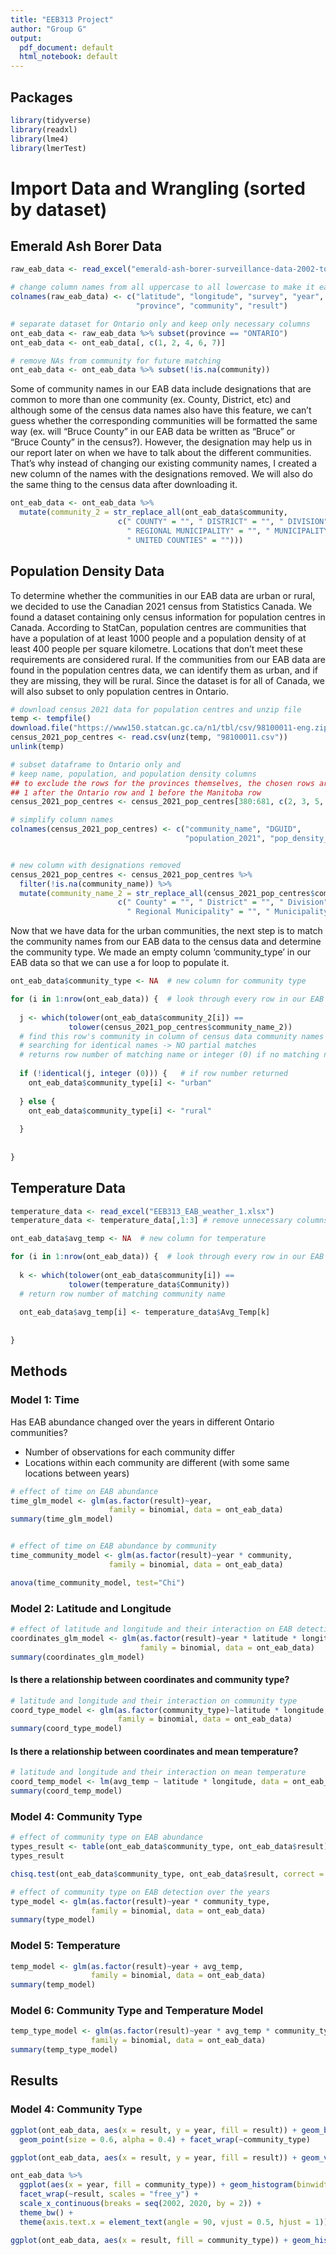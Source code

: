 ---
title: "EEB313 Project"
author: "Group G"
output:
  pdf_document: default
  html_notebook: default
---

## Packages

```{r setup}
library(tidyverse)
library(readxl)
library(lme4)
library(lmerTest)
```


# Import Data and Wrangling (sorted by dataset)

## Emerald Ash Borer Data

```{r download_EAB_data}
raw_eab_data <- read_excel("emerald-ash-borer-surveillance-data-2002-to-2020-en.xlsx")

# change column names from all uppercase to all lowercase to make it easier to work with
colnames(raw_eab_data) <- c("latitude", "longitude", "survey", "year",
                            "province", "community", "result")

# separate dataset for Ontario only and keep only necessary columns
ont_eab_data <- raw_eab_data %>% subset(province == "ONTARIO")
ont_eab_data <- ont_eab_data[, c(1, 2, 4, 6, 7)]

# remove NAs from community for future matching
ont_eab_data <- ont_eab_data %>% subset(!is.na(community))
```


Some of community names in our EAB data include designations that are common to more than one community (ex. County, District, etc) and although some of the census data names also have this feature, we can't guess whether the corresponding communities will be formatted the same way (ex. will "Bruce County" in our EAB data be written as "Bruce" or "Bruce County" in the census?). However, the designation may help us in our report later on when we have to talk about the different communities. That's why instead of changing our existing community names, I created a new column of the names with the designations removed. We will also do the same thing to the census data after downloading it.

```{r edit_community_names}
ont_eab_data <- ont_eab_data %>% 
  mutate(community_2 = str_replace_all(ont_eab_data$community,
                        c(" COUNTY" = "", " DISTRICT" = "", " DIVISION" = "", 
                          " REGIONAL MUNICIPALITY" = "", " MUNICIPALITY" = "",
                          " UNITED COUNTIES" = "")))
```


## Population Density Data

To determine whether the communities in our EAB data are urban or rural, we decided to use the Canadian 2021 census from Statistics Canada. We found a dataset containing only census information for population centres in Canada. According to StatCan, population centres are communities that have a population of at least 1000 people and a population density of at least 400 people per square kilometre. Locations that don't meet these requirements are considered rural. If the communities from our EAB data are found in the population centres data, we can identify them as urban, and if they are missing, they will be rural. Since the dataset is for all of Canada, we will also subset to only population centres in Ontario.

```{r download_urban_data}
# download census 2021 data for population centres and unzip file
temp <- tempfile() 
download.file("https://www150.statcan.gc.ca/n1/tbl/csv/98100011-eng.zip", temp)
census_2021_pop_centres <- read.csv(unz(temp, "98100011.csv"))
unlink(temp)
```


```{r subsetting_census_data}
# subset dataframe to Ontario only and 
# keep name, population, and population density columns
## to exclude the rows for the provinces themselves, the chosen rows are
## 1 after the Ontario row and 1 before the Manitoba row
census_2021_pop_centres <- census_2021_pop_centres[380:681, c(2, 3, 5, 17)]

# simplify column names
colnames(census_2021_pop_centres) <- c("community_name", "DGUID", 
                                       "population_2021", "pop_density_2021")


# new column with designations removed
census_2021_pop_centres <- census_2021_pop_centres %>% 
  filter(!is.na(community_name)) %>% 
  mutate(community_name_2 = str_replace_all(census_2021_pop_centres$community_name,
                        c(" County" = "", " District" = "", " Division" = "", 
                          " Regional Municipality" = "", " Municipality" = "")))
```


Now that we have data for the urban communities, the next step is to match the community names from our EAB data to the census data and determine the community type. We made an empty column 'community_type' in our EAB data so that we can use a for loop to populate it. 

```{r match_community_names}
ont_eab_data$community_type <- NA  # new column for community type

for (i in 1:nrow(ont_eab_data)) {  # look through every row in our EAB data
  
  j <- which(tolower(ont_eab_data$community_2[i]) == 
             tolower(census_2021_pop_centres$community_name_2))
  # find this row's community in column of census data community names
  # searching for identical names -> NO partial matches
  # returns row number of matching name or integer (0) if no matching name found
  
  if (!identical(j, integer (0))) {   # if row number returned
    ont_eab_data$community_type[i] <- "urban"
    
  } else {
    ont_eab_data$community_type[i] <- "rural"
    
  }
    
  
}
```


## Temperature Data

```{r}
temperature_data <- read_excel("EEB313_EAB_weather_1.xlsx")
temperature_data <- temperature_data[,1:3] # remove unnecessary columns
```

```{r}
ont_eab_data$avg_temp <- NA  # new column for temperature

for (i in 1:nrow(ont_eab_data)) {  # look through every row in our EAB data
  
  k <- which(tolower(ont_eab_data$community[i]) == 
             tolower(temperature_data$Community))
  # return row number of matching community name
  
  ont_eab_data$avg_temp[i] <- temperature_data$Avg_Temp[k]
      
      
}

```


## Methods

### Model 1: Time

Has EAB abundance changed over the years in different Ontario communities?

* Number of observations for each community differ
* Locations within each community are different (with some same locations between years)


```{r}
# effect of time on EAB abundance
time_glm_model <- glm(as.factor(result)~year, 
                      family = binomial, data = ont_eab_data)
summary(time_glm_model)


# effect of time on EAB abundance by community
time_community_model <- glm(as.factor(result)~year * community, 
                      family = binomial, data = ont_eab_data)

anova(time_community_model, test="Chi")
```


### Model 2: Latitude and Longitude

```{r}
# effect of latitude and longitude and their interaction on EAB detection
coordinates_glm_model <- glm(as.factor(result)~year * latitude * longitude, 
                             family = binomial, data = ont_eab_data)
summary(coordinates_glm_model)
```


#### Is there a relationship between coordinates and community type?

```{r}
# latitude and longitude and their interaction on community type
coord_type_model <- glm(as.factor(community_type)~latitude * longitude, 
                        family = binomial, data = ont_eab_data)
summary(coord_type_model)
```


#### Is there a relationship between coordinates and mean temperature?

```{r}
# latitude and longitude and their interaction on mean temperature
coord_temp_model <- lm(avg_temp ~ latitude * longitude, data = ont_eab_data)
summary(coord_temp_model)
```


### Model 4: Community Type

```{r}
# effect of community type on EAB abundance
types_result <- table(ont_eab_data$community_type, ont_eab_data$result)
types_result

chisq.test(ont_eab_data$community_type, ont_eab_data$result, correct = F)

# effect of community type on EAB detection over the years
type_model <- glm(as.factor(result)~year * community_type, 
                  family = binomial, data = ont_eab_data)
summary(type_model)
```


### Model 5: Temperature

```{r}
temp_model <- glm(as.factor(result)~year + avg_temp, 
                  family = binomial, data = ont_eab_data)
summary(temp_model)
```
  

### Model 6: Community Type and Temperature Model

```{r}
temp_type_model <- glm(as.factor(result)~year * avg_temp * community_type, 
                  family = binomial, data = ont_eab_data)
summary(temp_type_model)
```


## Results

### Model 4: Community Type

```{r}
ggplot(ont_eab_data, aes(x = result, y = year, fill = result)) + geom_boxplot() + 
  geom_point(size = 0.6, alpha = 0.4) + facet_wrap(~community_type)
```

```{r}
ggplot(ont_eab_data, aes(x = result, y = year, fill = result)) + geom_violin() + facet_wrap(~community_type)

```

```{r fig.asp = 0.5, fig.width = 8.5}
ont_eab_data %>% 
  ggplot(aes(x = year, fill = community_type)) + geom_histogram(binwidth = 1.2) + 
  facet_wrap(~result, scales = "free_y") +
  scale_x_continuous(breaks = seq(2002, 2020, by = 2)) +
  theme_bw() +
  theme(axis.text.x = element_text(angle = 90, vjust = 0.5, hjust = 1))

```

```{r}
ggplot(ont_eab_data, aes(x = result, fill = community_type)) + geom_histogram(stat = "count")
```

